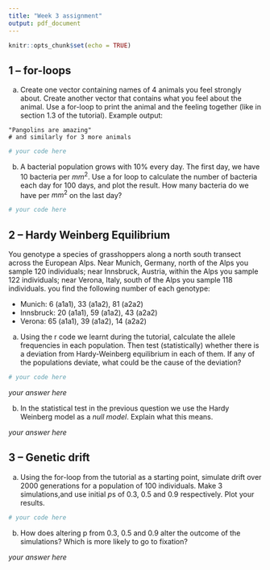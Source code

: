 ---
title: "Week 3 assignment"
output: pdf_document
---

```{r setup, include=FALSE}
knitr::opts_chunk$set(echo = TRUE)
```



## 1 -- for-loops

a. Create one vector containing names of 4 animals you feel strongly about. Create another vector that contains what you feel about the animal. Use a for-loop to print the animal and the feeling together (like in section 1.3 of the tutorial). Example output:

```{}
"Pangolins are amazing"
# and similarly for 3 more animals
```

```{r}
# your code here
```


b. A bacterial population grows with 10% every day. The first day, we have 10 bacteria per $mm^2$. Use a for loop to calculate the number of bacteria each day for 100 days, and plot the result. How many bacteria do we have per $mm^2$ on the last day?

```{r}
# your code here
```


## 2 -- Hardy Weinberg Equilibrium

You genotype a species of grasshoppers along a north south transect across the European Alps. Near Munich, Germany, north of the Alps you sample 120 individuals; near Innsbruck, Austria, within the Alps you sample 122 individuals; near Verona, Italy, south of the Alps you sample 118 individuals. you find the following number of each genotype:

* Munich: 6 (a1a1), 33 (a1a2), 81 (a2a2)
* Innsbruck: 20 (a1a1), 59 (a1a2), 43 (a2a2)
* Verona: 65 (a1a1), 39 (a1a2), 14 (a2a2)

a. Using the r code we learnt during the tutorial, calculate the allele frequencies in each population. Then test (statistically) whether there is a deviation from Hardy-Weinberg equilibrium in each of them. If any of the populations deviate, what could be the cause of the deviation?

```{r}
# your code here
```

_your answer here_

b. In the statistical test in the previous question we use the Hardy Weinberg model as a _null model_. Explain what this means.

_your answer here_

## 3 -- Genetic drift

a. Using the for-loop from the tutorial as a starting point, simulate drift over 2000 generations for a population of 100 individuals. Make 3 simulations,and use initial $p$s of 0.3, 0.5 and 0.9 respectively. Plot your results.

```{r}
# your code here
```


b. How does altering p from 0.3, 0.5 and 0.9 alter the outcome of the simulations? Which is more likely to go to fixation?

_your answer here_
